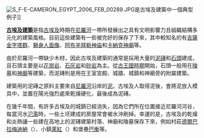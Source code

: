 [[Image:S_F-E-CAMERON_EGYPT_2006_FEB_00289.JPG|left]]是古埃及建築中一個典型例子]]

'''[[古埃及建築|古埃及建築]]'''是指[[古埃及|古埃及]]時期在[[尼羅河|尼羅河]]一帶所發展出之具有文明影響力且組織結構多元化的建築風格。目前這些建築有一些被完好的保存了下來，其中較知名的有[[吉薩金字塔群|吉薩金字塔群]]、[[獅身人面像|獅身人面像]]、[[阿布辛拜勒神庙|阿布辛拜勒神庙]]和[[卡納克神廟|卡納克神廟]]等。

由於尼羅河一帶缺少木材，因此古埃及建築的通常是採用大量的[[磚|泥磚]]和[[石頭|石頭]]建成，且石頭主要是以[[花崗岩|花崗岩]]、[[石灰岩|石灰岩]]和[[砂岩|砂岩]]為主。從[[古王國時期|古王國時期]]開始，石頭一般用在[[陵墓|陵墓]]和[[神廟|神廟]]等建築，而泥磚則是用在王室宮殿、城牆、城鎮和神廟旁的附屬建築。

建築用的泥磚之原料主要來自[[尼羅河|尼羅河]]沿岸的[[泥|泥]]。古埃及人取得泥後，會將泥放入模具中，並置在陽光強烈處來乾燥硬化，最後成為泥磚。

在幾千年間，有許多古埃及的城鎮已經消失，因為它們所在位置接近尼羅河河谷，每當河水[[氾濫|氾濫]]時，一些土坯建成的房屋常會被水沖刷掉。幸運的是，古埃及的乾燥和炎熱讓一些建在高地上的泥磚建築村落、神廟和陵墓保存下來，例如村莊[[德爾巴拉梅迪納|德爾巴拉梅迪納]]（{{lang|ar|دير المدينة}}）、小鎮[[萊紅|萊紅]]（{{lang|ar|كاهون}}）和堡壘[[巴衡|巴衡]]等。